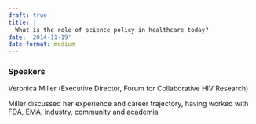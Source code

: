 ```yaml
---
draft: true 
title: |
  What is the role of science policy in healthcare today?
date: '2014-11-19'
date-format: medium 
---
```



### Speakers  
Veronica Miller (Executive Director, Forum for Collaborative HIV Research)

Miller discussed her experience and career trajectory, having worked with FDA, EMA, industry, community and academia


